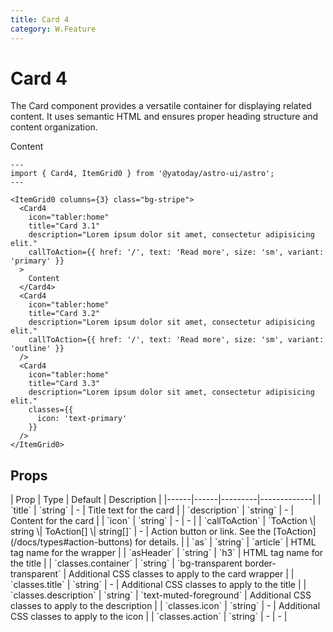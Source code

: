 ```yaml
---
title: Card 4
category: W.Feature
---
```



# Card 4

The Card component provides a versatile container for displaying related content. It uses semantic HTML and ensures proper heading structure and content organization.

<div className="space-y-12">
  <Demo title="">
    <ItemGrid0 columns={3} class="bg-stripe">
      <Card4
        icon="tabler:home"
        title="Card 3.1"
        description="Lorem ipsum dolor sit amet, consectetur adipisicing elit."
        callToAction={{ href: '/', text: 'Read more', size: 'sm', variant: 'primary' }}
      >
        Content
      </Card4>
      <Card4
        icon="tabler:home"
        title="Card 3.2"
        description="Lorem ipsum dolor sit amet, consectetur adipisicing elit. Lorem ipsum dolor sit amet, consectetur adipisicing elit."
        callToAction={{ href: '/', text: 'Read more', size: 'sm', variant: 'outline' }}
      />
      <Card4 
        icon="tabler:home"
        title="Card 3.3"
        description="Lorem ipsum dolor sit amet, consectetur adipisicing elit."
        classes={{
          icon: 'text-primary'
        }}
      />
    </ItemGrid0>
  </Demo>
</div>

```astro
---
import { Card4, ItemGrid0 } from '@yatoday/astro-ui/astro';
---

<ItemGrid0 columns={3} class="bg-stripe">
  <Card4
    icon="tabler:home"
    title="Card 3.1"
    description="Lorem ipsum dolor sit amet, consectetur adipisicing elit."
    callToAction={{ href: '/', text: 'Read more', size: 'sm', variant: 'primary' }}
  >
    Content
  </Card4>
  <Card4
    icon="tabler:home"
    title="Card 3.2"
    description="Lorem ipsum dolor sit amet, consectetur adipisicing elit."
    callToAction={{ href: '/', text: 'Read more', size: 'sm', variant: 'outline' }}
  />
  <Card4 
    icon="tabler:home"
    title="Card 3.3"
    description="Lorem ipsum dolor sit amet, consectetur adipisicing elit."
    classes={{
      icon: 'text-primary'
    }}
  />
</ItemGrid0>
```

## Props

<div className="overflow-x-auto">
  <div className="min-w-xl">
    | Prop | Type | Default | Description |
    |------|------|---------|-------------| 
    | `title` | `string` | - | Title text for the card | | `description` | `string` | - | Content for the card |
    | `icon` | `string` | - | - |
    | `callToAction` | `ToAction \| string \| ToAction[] \| string[]` | - | Action button or link. See the [ToAction](/docs/types#action-buttons) for details.  |
    | `as` | `string` | `article` | HTML tag name for the wrapper |
    | `asHeader` | `string` | `h3` | HTML tag name for the title |
    | `classes.container` | `string` | `bg-transparent border-transparent` | Additional CSS classes to apply to the card wrapper |
    | `classes.title` | `string` | - | Additional CSS classes to apply to the title |
    | `classes.description` | `string` | `text-muted-foreground` | Additional CSS classes to apply to the description |
    | `classes.icon` | `string` | - | Additional CSS classes to apply to the icon |
    | `classes.action` | `string` | - | - |
  </div>
</div>

